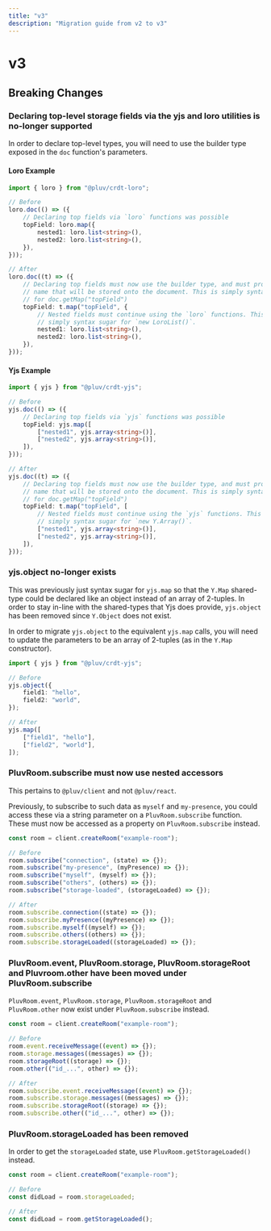 ```yaml
---
title: "v3"
description: "Migration guide from v2 to v3"
---
```


# v3

## Breaking Changes

### Declaring top-level storage fields via the yjs and loro utilities is no-longer supported

In order to declare top-level types, you will need to use the builder type exposed in the `doc` function's parameters.

#### Loro Example

```ts
import { loro } from "@pluv/crdt-loro";

// Before
loro.doc(() => ({
    // Declaring top fields via `loro` functions was possible
    topField: loro.map({
        nested1: loro.list<string>(),
        nested2: loro.list<string>(),
    }),
}));

// After
loro.doc((t) => ({
    // Declaring top fields must now use the builder type, and must provide the
    // name that will be stored onto the document. This is simply syntax sugar
    // for doc.getMap("topField")
    topField: t.map("topField", {
        // Nested fields must continue using the `loro` functions. This is
        // simply syntax sugar for `new LoroList()`.
        nested1: loro.list<string>(),
        nested2: loro.list<string>(),
    }),
}));
```

#### Yjs Example

```ts
import { yjs } from "@pluv/crdt-yjs";

// Before
yjs.doc(() => ({
    // Declaring top fields via `yjs` functions was possible
    topField: yjs.map([
        ["nested1", yjs.array<string>()],
        ["nested2", yjs.array<string>()],
    ]),
}));

// After
yjs.doc((t) => ({
    // Declaring top fields must now use the builder type, and must provide the
    // name that will be stored onto the document. This is simply syntax sugar
    // for doc.getMap("topField")
    topField: t.map("topField", [
        // Nested fields must continue using the `yjs` functions. This is
        // simply syntax sugar for `new Y.Array()`.
        ["nested1", yjs.array<string>()],
        ["nested2", yjs.array<string>()],
    ]),
}));
```

### yjs.object no-longer exists

This was previously just syntax sugar for `yjs.map` so that the `Y.Map` shared-type could be declared like an object instead of an array of 2-tuples. In order to stay in-line with the shared-types that Yjs does provide, `yjs.object` has been removed since `Y.Object` does not exist.

In order to migrate `yjs.object` to the equivalent `yjs.map` calls, you will need to update the parameters to be an array of 2-tuples (as in the `Y.Map` constructor).

```ts
import { yjs } from "@pluv/crdt-yjs";

// Before
yjs.object({
    field1: "hello",
    field2: "world",
});

// After
yjs.map([
    ["field1", "hello"],
    ["field2", "world"],
]);
```

### PluvRoom.subscribe must now use nested accessors

This pertains to `@pluv/client` and not `@pluv/react`.

Previously, to subscribe to such data as `myself` and `my-presence`, you could access these via a string parameter on a `PluvRoom.subscribe` function. These must now be accessed as a property on `PluvRoom.subscribe` instead.

```ts
const room = client.createRoom("example-room");

// Before
room.subscribe("connection", (state) => {});
room.subscribe("my-presence", (myPresence) => {});
room.subscribe("myself", (myself) => {});
room.subscribe("others", (others) => {});
room.subscribe("storage-loaded", (storageLoaded) => {});

// After
room.subscribe.connection((state) => {});
room.subscribe.myPresence((myPresence) => {});
room.subscribe.myself((myself) => {});
room.subscribe.others((others) => {});
room.subscribe.storageLoaded((storageLoaded) => {});
```

### PluvRoom.event, PluvRoom.storage, PluvRoom.storageRoot and Pluvroom.other have been moved under PluvRoom.subscribe

`PluvRoom.event`, `PluvRoom.storage`, `PluvRoom.storageRoot` and `PluvRoom.other` now exist under `PluvRoom.subscribe` instead.

```ts
const room = client.createRoom("example-room");

// Before
room.event.receiveMessage((event) => {});
room.storage.messages((messages) => {});
room.storageRoot((storage) => {});
room.other(("id_...", other) => {});

// After
room.subscribe.event.receiveMessage((event) => {});
room.subscribe.storage.messages((messages) => {});
room.subscribe.storageRoot((storage) => {});
room.subscribe.other(("id_...", other) => {});
```

### PluvRoom.storageLoaded has been removed

In order to get the `storageLoaded` state, use `PluvRoom.getStorageLoaded()` instead.

```ts
const room = client.createRoom("example-room");

// Before
const didLoad = room.storageLoaded;

// After
const didLoad = room.getStorageLoaded();
```

